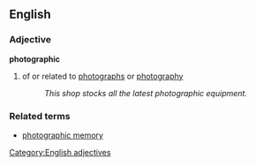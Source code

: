 ==English==
===Adjective===
[[Category:English adjectives]]
'''photographic'''
#of or related to [[photograph]]s or [[photography]]
#:''This shop stocks all the latest photographic equipment.''
===Related terms===
*[[photographic memory]]